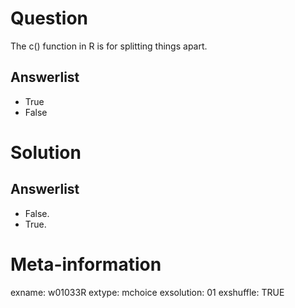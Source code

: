 Question
========
The c() function in R is for splitting things apart.

Answerlist
----------
* True
* False


Solution
========

Answerlist
----------
* False.
* True.


Meta-information
================
exname: w01033R
extype: mchoice
exsolution: 01
exshuffle: TRUE